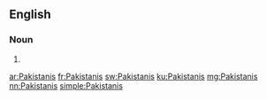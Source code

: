 ==English==

===Noun===
{{head|en}}

# {{plural of|Pakistani}}

[[ar:Pakistanis]]
[[fr:Pakistanis]]
[[sw:Pakistanis]]
[[ku:Pakistanis]]
[[mg:Pakistanis]]
[[nn:Pakistanis]]
[[simple:Pakistanis]]